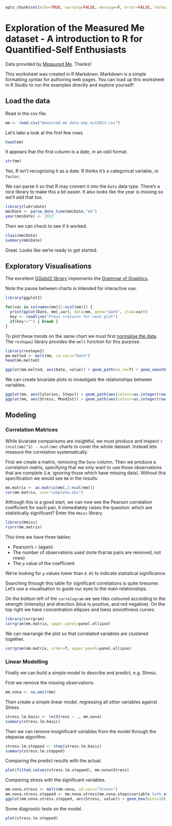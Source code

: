 ```r
opts_chunk$set(echo=TRUE, warning=FALSE, message=F, error=FALSE, textwidth=200)
```

Exploration of the Measured Me dataset - A introduction to R for Quantified-Self Enthusiasts
===========================================================================================

Data provided by [Measured Me](http://measuredme.com/). Thanks!

This worksheet was created in R Markdown. Markdown is a simple formatting syntax for authoring web pages. You can load up this worksheet in R Studio to run the examples directly and explore yourself!

## Load the data

Read in the csv file.
```r
mm <- read.csv("measured me data may-oct2013.csv")
```

Let's take a look at the first few rows.
```r
head(mm)
```

It appears that the first column is a date, in an odd format.
```r
str(mm)
```

Yes, R isn't recognising it as a date. R thinks it's a categorical variable, or `factor`.

We can parse it so that R may convert it into the `Date` data type. There's a nice library to make this a bit easier. It also looks like the year is missing so we'll add that too.
```r
library(lubridate)
mm$Date <- parse_date_time(mm$Date,"md")
year(mm$Date) <- 2013
```

Then we can check to see if it worked.
```r
class(mm$Date)
summary(mm$Date)
```

Great. Looks like we're ready to get started.


## Exploratory Visualisations
The excellent [GGplot2 library](http://docs.ggplot2.org/current/) implements the [Grammar of Graphics](http://www.springer.com/statistics/computational+statistics/book/978-0-387-24544-7).

Note the pause between charts is intended for interactive use.

```r
library(ggplot2)

for(var in colnames(mm)[2:ncol(mm)]) {
  print(qplot(Date, mm[,var], data=mm, geom="path", ylab=var))
  key <- readline("Press <return> for next plot")
  if(key!="") { break }
}
```

To plot these trends on the same chart we must first [normalise the data](http://en.wikipedia.org/wiki/Database_normalization). The `reshape2` library provides the `melt` function for this purpose.

```r
library(reshape2)
mm.melted <- melt(mm, id.vars="Date")
head(mm.melted)
```
```r
ggplot(mm.melted, aes(Date, value)) + geom_path(na.rm=T) + geom_smooth(method="loess", na.rm=T) + facet_wrap(~ variable, ncol=1, scales="free_y")
```

We can create bivariate plots to investigate the relationships between variables.
```r
ggplot(mm, aes(Calories, Steps)) + geom_path(aes(colour=as.integer(row.names(mm))), alpha=0.5, na.rm=T)
ggplot(mm, aes(Stress, MoodInt)) + geom_path(aes(colour=as.integer(row.names(mm))), alpha=0.5, na.rm=T)
```

## Modeling
### Correlation Matrices

While bivariate comparisons are insightful, we must produce and inspect `r (ncol(mm)^2) - ncol(mm)` charts to cover the whole dataset. Instead lets measure the correlation systematically.

First we create a matrix, removing the `Date` column. Then we produce a correlation matrix, specifying that we only want to use those observations that are complete (i.e. ignoring those which have missing data). Without this specification we would see `NA` in the results.

```r
mm.matrix <- as.matrix(mm[,2:ncol(mm)])
cor(mm.matrix, use="complete.obs")
```

Although this is a good start, we can now see the Pearson correlation coefficient for each pair, it immediately raises the question: which are statistically significant? Enter the `Hmisc` library.

```r
library(Hmisc)
rcorr(mm.matrix)
```

This time we have three tables:

- Pearson's `r` (again)
- The number of observations used (note that `NA` pairs are removed, not rows)
- The `p` value of the coefficient

We're looking for `p` values lower than `0.05` to indicate statistical significance.

Searching through this table for significant correlations is quite tiresome. Let's use a visualisation to guide our eyes to the main relationships.

On the bottom left of the `correlogram` we see tiles coloured according to the strength (intensity) and direction (blue is positive, and red negative). On the top right we have concentration ellipses and loess smoothness curves.

```r
library(corrgram)
corrgram(mm.matrix, upper.panel=panel.ellipse)
```

We can rearrange the plot so that correlated variables are clustered together.

```r
corrgram(mm.matrix, order=T, upper.panel=panel.ellipse)
```

### Linear Modelling
Finally we can build a simple model to describe and predict, e.g. Stress.

First we remove the missing observations.
```r
mm.nona <- na.omit(mm)
```

Then create a simple linear model, regressing all other variables against Stress.
```r
stress.lm.basic <- lm(Stress ~ ., mm.nona)
summary(stress.lm.basic)
```

Then we can remove insignificant variables from the model through the stepwise algorithm.
```r
stress.lm.stepped <- step(stress.lm.basic)
summary(stress.lm.stepped)
```

Comparing the predict results with the actual.
```r
plot(fitted.values(stress.lm.stepped), mm.nona$Stress)
```

Comparing stress with the significant variables.
```r
mm.nona.stress <- melt(mm.nona, id.vars="Stress")
mm.nona.stress.stepped <- mm.nona.stress[mm.nona.steps$variable %in% attr(terms(stress.lm.stepped),"term.labels"),]
ggplot(mm.nona.stress.stepped, aes(Stress, value)) + geom_hex(bins=10) + geom_smooth(method="lm", na.rm=T) + facet_wrap(~ variable, ncol=1, scales="free_y")
```

Some diagnostic tests on the model.
```r
plot(stress.lm.stepped)
```